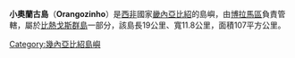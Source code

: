 '''小奧蘭古島'''（'''Orangozinho'''）是[[西非|西非]]國家[[畿內亞比紹|畿內亞比紹]]的島嶼，由[[博拉馬區|博拉馬區]]負責管轄，屬於[[比熱戈斯群島|比熱戈斯群島]]一部分，該島長19公里、寬11.8公里，面積107平方公里。

{{DEFAULTSORT:Orangozinho}}
[[Category:幾內亞比紹島嶼|Category:幾內亞比紹島嶼]]

{{GuineaBissau-stub}}